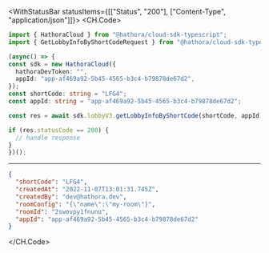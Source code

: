 

<WithStatusBar statusItems={[["Status", "200"], ["Content-Type", "application/json"]]}>
  <CH.Code>
  ```typescript GetLobbyInfoByShortCode.ts
  import { HathoraCloud } from "@hathora/cloud-sdk-typescript";
import { GetLobbyInfoByShortCodeRequest } from "@hathora/cloud-sdk-typescript/dist/models/operations";

(async() => {
  const sdk = new HathoraCloud({
    hathoraDevToken: "",
    appId: "app-af469a92-5b45-4565-b3c4-b79878de67d2",
  });
const shortCode: string = "LFG4";
const appId: string = "app-af469a92-5b45-4565-b3c4-b79878de67d2";

  const res = await sdk.lobbyV3.getLobbyInfoByShortCode(shortCode, appId);

  if (res.statusCode == 200) {
    // handle response
  }
})();
  ```
  ---

  ```json Example Response
  {
    "shortCode": "LFG4",
    "createdAt": "2022-11-07T13:01:31.745Z",
    "createdBy": "dev@hathora.dev",
    "roomConfig": "{\"name\":\"my-room\"}",
    "roomId": "2swovpy1fnunu",
    "appId": "app-af469a92-5b45-4565-b3c4-b79878de67d2"
  }
  ```
  </CH.Code>
</WithStatusBar>
